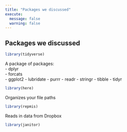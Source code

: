 ```yaml
---
title: "Packages we discussed"
execute:
  message: false
  warning: false
---
```


## Packages we discussed

```r
library(tidyverse)
```

A package of packages:  
- dplyr  
- forcats  
- ggplot2
- lubridate
- purrr
- readr
- stringr
- tibble
- tidyr

```r
library(here)
```

Organizes your file paths

```r
library(repmis)
```

Reads in data from Dropbox

```r
library(janitor)
```

